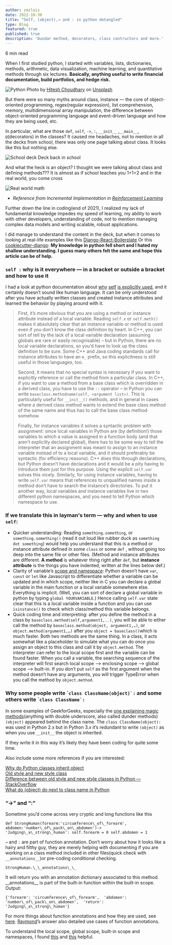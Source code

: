 ```yaml
---
author: zmzlois
date: 2022-10-30
title: "Self, (object),→ and : in python detangled"
type: Blog
featured: true
published: true
description: 'Dundar method, decorators, class contructors and more.'
---
```


6 min read

When I first studied python, I started with variables, lists, dictionaries, methods, arithmetic, data visualization, machine learning, and quantitative methods through six lectures. **Basically, anything useful to write financial documentation, build portfolios, and hedge risk.**

![Python](https://miro.medium.com/v2/resize:fit:4800/0*GscMqhF2J3LTfMHc
)
Photo by [Hitesh Choudhary](https://unsplash.com/@hiteshchoudhary?utm_source=medium&utm_medium=referral) on [Unsplash](https://unsplash.com?utm_source=medium&utm_medium=referral)

But there were so many myths around class, instance — the core of object-oriented programming, regex(regular expression), list comprehension, memory, multidimensional array manipulation, the difference between object-oriented programming language and event-driven language and how they are being used, etc.

In particular, what are those `def`, `self`, `->`, `:`, `__init__` ,`__main__`, `@`(decorators) in the classes? It caused me headaches, not to mention in all the decks from school, there was only one page talking about class. It looks like this but nothing else.

![School deck](https://miro.medium.com/v2/resize:fit:4800/format:webp/0*z7sN9RV-dvN8V8ZH.png
) Deck back in school

And what the heck is an object? I thought we were talking about class and defining methods??? It is almost as if school teaches you 1+1=2 and in the real world, you come cross

![Real world math](https://miro.medium.com/v2/resize:fit:4800/format:webp/1*ToKPc0fIktTxIo4vaol3ig.png)

- _Reference from Incremental Implementation in_ [_Reinforcement Learning_](https://www.amazon.co.uk/Reinforcement-Learning-Introduction-Richard-Sutton/dp/0262039249/ref=asc_df_0262039249/?tag=googshopuk-21&linkCode=df0&hvadid=311000051962&hvpos=&hvnetw=g&hvrand=8173975054624812944&hvpone=&hvptwo=&hvqmt=&hvdev=c&hvdvcmdl=&hvlocint=&hvlocphy=9044962&hvtargid=pla-458692329113&psc=1&th=1&psc=1)

Further down the line in coding(end of 2021), I realized my lack of fundamental knowledge impedes my speed of learning, my ability to work with other developers, understanding of code, not to mention managing complex data models and writing scalable, robust applications.

I did manage to understand the content in the deck, but when it comes to looking at real-life examples like this [Django-React-Boilerplate](https://github.com/loisisar/django-react-boilerplate/blob/master/backend/common/views.py) Or this [cookiecutter-django](https://github.com/loisisar/cookiecutter-django/blob/master/scripts/create_django_issue.py): **My knowledge in python fell short and I hated my shallow understanding. I guess many others felt the same and hope this article can be of help.**

### `self :` why is it everywhere — in a bracket or outside a bracket and how to use it

I had a look at python documentation about [why](https://docs.python.org/3/faq/design.html#why-must-self-be-used-explicitly-in-method-definitions-and-calls) [self](https://docs.python.org/3/faq/design.html#why-must-self-be-used-explicitly-in-method-definitions-and-calls) [is explicitly used](https://docs.python.org/3/faq/design.html#why-must-self-be-used-explicitly-in-method-definitions-and-calls), and it certainly doesn’t sound like human language. It can be only understood after you have actually written classes and created instance attributes and learned the behavior by playing around with it.

> First, it’s more obvious that you are using a method or instance attribute instead of a local variable. Reading `self.x` or `self.meth()` makes it absolutely clear that an instance variable or method is used even if you don’t know the class definition by heart. In C++, you can sort of tell by the lack of a local variable declaration (assuming globals are rare or easily recognisable) – but in Python, there are no local variable declarations, so you’d have to look up the class definition to be sure. Some C++ and Java coding standards call for instance attributes to have an `m_` prefix, so this explicitness is still useful in those languages, too.
>
> Second, it means that no special syntax is necessary if you want to explicitly reference or call the method from a particular class. In C++, if you want to use a method from a base class which is overridden in a derived class, you have to use the `::` operator – in Python you can write `baseclass.methodname(self, <argument list>)`. This is particularly useful for `__init__()` methods, and in general in cases where a derived class method wants to extend the base class method of the same name and thus has to call the base class method somehow.
>
> Finally, for instance variables it solves a syntactic problem with assignment: since local variables in Python are (by definition!) those variables to which a value is assigned in a function body (and that aren’t explicitly declared global), there has to be some way to tell the interpreter that an assignment was meant to assign to an instance variable instead of to a local variable, and it should preferably be syntactic (for efficiency reasons). C++ does this through declarations, but Python doesn’t have declarations and it would be a pity having to introduce them just for this purpose. Using the explicit `self.var` solves this nicely. Similarly, for using instance variables, having to write `self.var` means that references to unqualified names inside a method don’t have to search the instance’s directories. To put it another way, local variables and instance variables live in two different python namespaces, and you need to tell Python which namespace to use.

### If we translate this in layman's term — why and when to use `self`:

- Quicker understanding: Reading `something.something`, or `something.something()` (read it out loud like rubber duck as `something dot something`) would help you understand that this is a method or instance attribute defined in some `class` or some `def` , without going too deep into the same file or other files. (Method and instance attributes are different. **A method** is whatever thing right after `def`, but **instance attribute** is the things you have indented, written at the lines below def.)
- Clarity of variable’s [scope and namespace](https://realpython.com/python-namespaces-scope/#:~:text=the%20next%20level.-,Namespaces%20in%20Python,values%20are%20the%20objects%20themselves.): Python doesn’t have `var`, `const` or `let` like Javascript to differentiate whether a variable can be updated and in which scope, neither like in C you can declare a global variable in the main function or a local variable somewhere else. Everything is implicit. (Well, you can sort of declare a global variable in python by typing `global YOURVARIABLE`.) Hence calling `self.var` state clear that this is a local variable inside a function and you can use `isinstance()` to check which class/method this variable belongs.
- Quick coding time and interpreting: after you define the method in a class by `baseclass.method(self,argument1,..)`, you will be able to either call the method by `baseclass.method(object, argument1,…)`, or `object.method(argument1,…)` after you `object = baseclass()`which is much faster. Both two methods are the same thing. In a class, it acts somewhat like a placeholder to simulate what you can do once you assign an object to this class and call it by `object.method`. The interpreter can refer to the local scope first and the variable can be found faster. When you call a variable, the searching sequence of the interpreter will first search local scope —> enclosing scope —> global scope —> built-in. If you don’t put `self` as the first argument when the method doesn’t have any arguments, you will trigger TypeError when you call the method by `object.method`.

### Why some people write \``` class ClassName(object)`: `` and some others write \``` class ClassName`: ``

In some examples of GeekforGeeks, especially the [one explaining magic methods](https://www.geeksforgeeks.org/customize-your-python-class-with-magic-or-dunder-methods/?ref=gcse)(anything with double underscore, also called dunder methods) `(object)` appeared behind the class name. The `class ClassName(object):` was used in Python 2.x but in Python 3.x it’s redundant to write `(object)` as when you use `__init__` the object is inherited.

If they write it in this way it’s likely they have been coding for quite some time.

Also include some more references if you are interested:

[Why do Python classes inherit object](https://stackoverflow.com/questions/4015417/why-do-python-classes-inherit-object)  
[Old style and new style class](https://docs.python.org/2.7/reference/datamodel.html#new-style-and-classic-classes)  
[Difference between old style and new style classes in Python — StackOverflow](https://stackoverflow.com/questions/54867/what-is-the-difference-between-old-style-and-new-style-classes-in-python)  
[What do (object) do next to class name in Python](https://stackoverflow.com/questions/19614196/what-does-object-do-next-to-class-name-in-python)

### “→” and “:”

Sometime you’d come across very cryptic and long functions like this

```
def StrongHuman(forearm:'circumference\_of\_forearm', abdomen:'number\_of\_pack\_on\_abdomen')-> 'Judging\_a\_strong\_human': self.forearm = 0 self.abdomen = 1
```

`→` and `:` are part of function annotation. Don’t worry about how it looks like a hairy and filthy guy, they are merely helping with documenting if you are working on a class method included in other files(quick check with `__annotations__`)or pre-coding conditional checking.

```
StrongHuman.\_\_annotations\_\_
```

It will return you with an annotation dictionary associated to this method. \_\_annotations\_\_ is part of the built-in function within the built-in scope.  
Output:

```
{'forearm': 'circumference\_of\_forearm',  'abdomen': 'number\_of\_pack\_on\_abdomen',  'return': 'Judging\_a\_strong\_human'}
```

For more things about function annotations and how they are used, see [here](https://peps.python.org/pep-3107/#idle). [Raymond](https://stackoverflow.com/questions/3038033/what-are-good-uses-for-python3s-function-annotations#:~:text=Function%20annotations%20are%20what%20you%20make%20of%20them.)’s answer also detailed use cases of function annotations.

To understand the local scope, global scope, built-in scope and namespaces, I found [this](https://realpython.com/python-scope-legb-rule/) and [this](https://realpython.com/python-namespaces-scope/#:~:text=the%20next%20level.-,Namespaces%20in%20Python,values%20are%20the%20objects%20themselves.) helpful.
